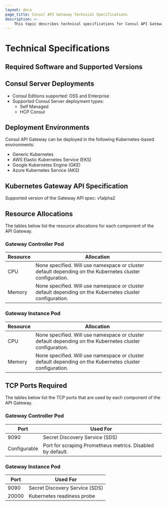 ```yaml
---
layout: docs
page_title: Consul API Gateway Technical Specifications
description: >-
    This topic describes technical specifications for Consul API Gateway.
---
```


# Technical Specifications

## Required Software and Supported Versions

## Consul Server Deployments

- Consul Editions supported: OSS and Enterprise
- Supported Consul Server deployment types:
  - Self Managed
  - HCP Consul

## Deployment Environments

Consul API Gateway can be deployed in the following Kubernetes-based environments:

- Generic Kubernetes
- AWS Elastic Kubernetes Service (EKS)
- Google Kubernetes Engine (GKE)
- Azure Kubernetes Service (AKS)

## Kubernetes Gateway API Specification

Supported version of the Gateway API spec: v1alpha2


## Resource Allocations

The tables below list the resource allocations for each component of the API Gateway.

### Gateway Controller Pod

| Resource | Allocation                                                                                               |
| -------- | -------------------------------------------------------------------------------------------------------- |
| CPU      | None specified. Will use namespace or cluster default depending on the Kubernetes cluster configuration. |
| Memory   | None specified. Will use namespace or cluster default depending on the Kubernetes cluster configuration. |

### Gateway Instance Pod

| Resource | Allocation                                                                                               |
| -------- | -------------------------------------------------------------------------------------------------------- |
| CPU      | None specified. Will use namespace or cluster default depending on the Kubernetes cluster configuration. |
| Memory   | None specified. Will use namespace or cluster default depending on the Kubernetes cluster configuration. |

## TCP Ports Required

The tables below list the TCP ports that are used by each component of the API Gateway.

### Gateway Controller Pod

| Port | Used For                                                           |
| ---- | ------------------------------------------------------------------ |
| 9090 | Secret Discovery Service (SDS)                                     |
| Configurable | Port for scraping Prometheus metrics. Disabled by default. |

### Gateway Instance Pod

| Port  | Used For                      |
| ----- | ----------------------------- |
| 9090 | Secret Discovery Service (SDS) |
| 20000 | Kubernetes readiness probe    |
